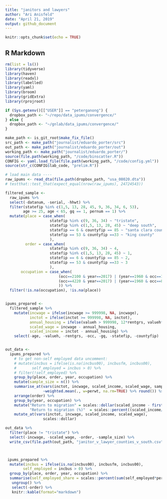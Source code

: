 ```yaml
---
title: "janitors and lawyers"
author: "Ari Anisfeld"
date: "April 21, 2019"
output: github_document
---
```


```r
knitr::opts_chunk$set(echo = TRUE)
```

## R Markdown
```r
rm(list = ls())
library(tidyverse)
library(haven)
library(readxl)
library(labelled)
library(yaml)
library(broom)
library(gridExtra)
library(rprojroot)

if (Sys.getenv()[["USER"]] == "peterganong") {
  dropbox_path <- "~/repo/data_ipums/convergence/"
} else {
  dropbox_path <- "~/gnlab/data_ipums/convergence/"
}

make_path <- is_git_root$make_fix_file()
src_path <- make_path("journalist/eduardo_porter/src")
out_path <- make_path("journalist/eduardo_porter/out")
working_path <- make_path("journalist/eduardo_porter/")
source(file.path(working_path, "/code/binscatter.R"))
CONFIG <- yaml.load_file(file.path(working_path, "/code/config.yml"))
source(str_c(CONFIG$lab_code, "prelim.R"))

```

```r
# load main data ----
raw_ipums <- read_dta(file.path(dropbox_path, "usa_00020.dta")) 
# testthat::test_that(expect_equal(nrow(raw_ipums), 24724543))
```

```r
filtered_sample <-
  raw_ipums %>%    
  select(-datanum, -serial, -hhwt) %>%
  filter(statefip %in% c(1,5, 13, 28, 45, 9, 36, 34, 6, 53),
        age >= 25, age < 65, gq == 1, pernum == 1) %>%
  mutate(place = case_when(
                    statefip %in% c(9, 36, 34) ~ "tristate",
                    statefip %in% c(1,5, 13, 28, 45) ~ "deep south",
                    statefip == 6 & countyfip == 85 ~ "santa clara county",
                    statefip == 53 & countyfip ==33 ~ "king county"
                    ),
         order = case_when(
                    statefip %in% c(9, 36, 34) ~ 4,
                    statefip %in% c(1,5, 13, 28, 45) ~ 1,
                    statefip == 6 & countyfip == 85 ~ 2,
                    statefip == 53 & countyfip ==33 ~ 3
                    ),
       occupation = case_when(
                        (occ==2100 & year==2017) | (year==1960 & occ==105) ~ "lawyer",
                        (occ==4220 & year==2017) | (year==1960 & occ==834) ~ "janitor"
                        )) %>%
  filter(!is.na(occupation), !is.na(place))


ipums_prepared <-
  filtered_sample %>%
    mutate(incwage = ifelse(incwage >= 999998, NA, incwage),
           inctot = ifelse(inctot >= 999998, NA, inctot),
           annual_housing = ifelse(valueh > 999998, 12*rentgrs, valueh*.05),
           scaled_wage = incwage - annual_housing,
           scaled_income = inctot - annual_housing) %>% 
    select(-age, -valueh, -rentgrs, -occ, -gq, -statefip, -countyfip)


out_data <-
  ipums_prepared %>%
    # to get non-self employed data uncomment:
    # mutate(incbus = ifelse(is.na(incbus00), incbusfm, incbus00),
    #       self_employed = incbus > 0) %>% 
    # filter(!self_employed) %>%
    group_by(place, order, year, occupation) %>%
    mutate(sample_size = n()) %>%
    summarise_at(vars(inctot, incwage, scaled_income, scaled_wage, sample_size), 
                 ~weighted.mean(., w=perwt, na.rm=TRUE) %>% round()) %>% 
    arrange(order) %>%
    group_by(year, occupation) %>%
    mutate("Return to migration" = scales::dollar(scaled_income - first(scaled_income)),
           "Return to migration (%)"  = scales::percent((scaled_income/first(scaled_income) - 1))) %>%
    mutate_at(vars(inctot, incwage, scaled_income, scaled_wage), 
                 scales::dollar)

out_data %>%
  filter(place != "tristate") %>% 
  select(-incwage, -scaled_wage, -order, -sample_size) %>% 
  write_csv(file.path(out_path, "janitor_v_lawyer_counties_v_south.csv"))



 ipums_prepared %>%
  mutate(incbus = ifelse(is.na(incbus00), incbusfm, incbus00),
        self_employed = incbus > 0) %>% 
  group_by(place, order, year, occupation) %>%
  summarise(self_employed_share = scales::percent(sum(self_employed*perwt)/sum(perwt))) %>%
   ungroup() %>%
   select(-order) %>%
   knitr::kable(format="markdown")




```
